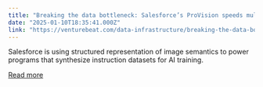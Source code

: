 ```yaml
---
title: "Breaking the data bottleneck: Salesforce’s ProVision speeds multimodal AI training with image scene graphs"
date: "2025-01-10T18:35:41.000Z"
link: "https://venturebeat.com/data-infrastructure/breaking-the-data-bottleneck-salesforces-provision-speeds-multimodal-ai-training-with-image-scene-graphs/"
---
```


Salesforce is using structured representation of image semantics to power programs that synthesize instruction datasets for AI training.

[Read more](https://venturebeat.com/data-infrastructure/breaking-the-data-bottleneck-salesforces-provision-speeds-multimodal-ai-training-with-image-scene-graphs/)

